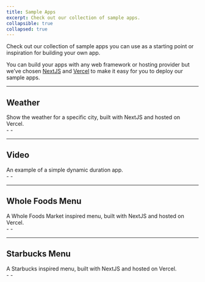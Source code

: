```yaml
---
title: Sample Apps
excerpt: Check out our collection of sample apps.
collapsible: true
collapsed: true
---
```


Check out our collection of sample apps you can use as a starting point or inspiration for building your own app.

You can build your apps with any web framework or hosting provider but we’ve chosen [NextJS](https://nextjs.org/) and [Vercel](https://vercel.com) to make it easy for you to deploy our sample apps.

---

## Weather

<div className="-mt-4 grid gap-6 md:grid-cols-2">
  <div>
    Show the weather for a specific city, built with NextJS and hosted on
    Vercel.
  </div>
  <div>
    - <ChevronLink url="/docs/get-started/sample-apps/weather" label="Deploy your own" />
    - <ChevronLink url="https://simple-weather-raydiant-app.vercel.app/?location=New%20York" label="Preview" />
  </div>
</div>

---

## Video

<div className="-mt-4 grid gap-6 md:grid-cols-2">
  <div>
    An example of a simple dynamic duration app.
  </div>
  <div>
    - <ChevronLink url="/docs/get-started/sample-apps/video" label="Deploy your own" />
    - <ChevronLink url="https://video-sample-raydiant-app.netlify.app" label="Preview" />
  </div>
</div>

---

## Whole Foods Menu

<div className="-mt-4 grid gap-6 md:grid-cols-2">
  <div>
    A Whole Foods Market inspired menu, built with NextJS and hosted on Vercel.
  </div>
  <div>
    - <ChevronLink url="/docs/get-started/sample-apps/whole-foods-menu" label="Deploy your own" />
    - <ChevronLink url="https://wholefoods-menu-raydiant-app.vercel.app/menu-boards/juices?menu=5ffd5ad4-d853-48cd-a19b-421490314676" label="Preview" />
  </div>
</div>

---

## Starbucks Menu

<div className="-mt-4 grid gap-6 md:grid-cols-2">
  <div>
    A Starbucks inspired menu, built with NextJS and hosted on Vercel.
  </div>
  <div>
    - <ChevronLink url="/docs/get-started/sample-apps/starbucks-menu" label="Deploy your own" />
    - <ChevronLink url="https://starbucks-menu-app.vercel.app/?menu=3404a063-2bbe-4473-bb1b-cac3c7e1d14e" label="Preview" />
  </div>
</div>

